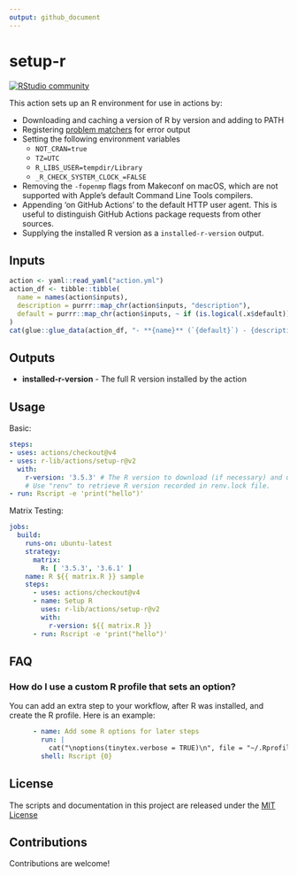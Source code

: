 ```yaml
---
output: github_document
---
```


<!-- README.md is generated from README.Rmd. Please edit that file -->

# setup-r

[![RStudio community](https://img.shields.io/badge/community-github--actions-blue?style=social&logo=rstudio&logoColor=75AADB)](https://community.rstudio.com/new-topic?category=Package%20development&tags=github-actions)

This action sets up an R environment for use in actions by:

- Downloading and caching a version of R by version and adding to PATH
- Registering [problem matchers](https://github.com/r-lib/actions/tree/v2/setup-r/.github) for error output
- Setting the following environment variables
  - `NOT_CRAN=true`
  - `TZ=UTC`
  - `R_LIBS_USER=tempdir/Library`
  - `_R_CHECK_SYSTEM_CLOCK_=FALSE`
- Removing the `-fopenmp` flags from Makeconf on macOS, which are not supported
  with Apple's default Command Line Tools compilers.
- Appending 'on GitHub Actions' to the default HTTP user agent. This is useful to
  distinguish GitHub Actions package requests from other sources.
- Supplying the installed R version as a `installed-r-version` output.

## Inputs

```r
action <- yaml::read_yaml("action.yml")
action_df <- tibble::tibble(
  name = names(action$inputs),
  description = purrr::map_chr(action$inputs, "description"),
  default = purrr::map_chr(action$inputs, ~ if (is.logical(.x$default)) if (isTRUE(.x$default)) "true" else "false" else glue::single_quote(.x$default))
)
cat(glue::glue_data(action_df, "- **{name}** (`{default}`) - {description}"), sep = "\n")
```

## Outputs

- **installed-r-version** - The full R version installed by the action

## Usage

Basic:
```yaml
steps:
- uses: actions/checkout@v4
- uses: r-lib/actions/setup-r@v2
  with:
    r-version: '3.5.3' # The R version to download (if necessary) and use. 
    # Use "renv" to retrieve R version recorded in renv.lock file.
- run: Rscript -e 'print("hello")'
```

Matrix Testing:
```yaml
jobs:
  build:
    runs-on: ubuntu-latest
    strategy:
      matrix:
        R: [ '3.5.3', '3.6.1' ]
    name: R ${{ matrix.R }} sample
    steps:
      - uses: actions/checkout@v4
      - name: Setup R
        uses: r-lib/actions/setup-r@v2
        with:
          r-version: ${{ matrix.R }}
      - run: Rscript -e 'print("hello")'
```

## FAQ

### How do I use a custom R profile that sets an option?

You can add an extra step to your workflow, after R was installed,
and create the R profile. Here is an example:
```yaml
      - name: Add some R options for later steps
        run: |
          cat("\noptions(tinytex.verbose = TRUE)\n", file = "~/.Rprofile", append = TRUE)
        shell: Rscript {0}
```

## License

The scripts and documentation in this project are released under the [MIT License](LICENSE)

## Contributions

Contributions are welcome!
